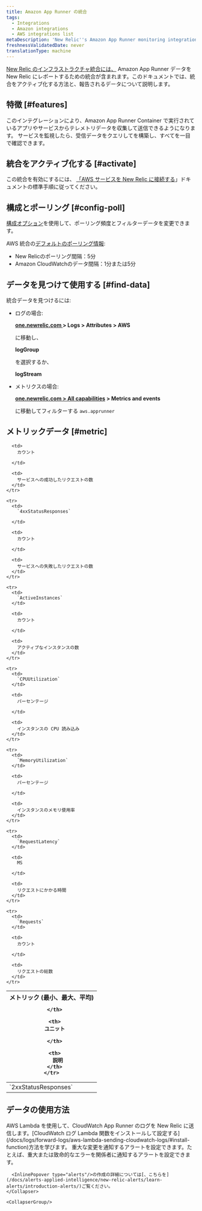 ```yaml
---
title: Amazon App Runner の統合
tags:
  - Integrations
  - Amazon integrations
  - AWS integrations list
metaDescription: 'New Relic''s Amazon App Runner monitoring integration: what data it reports, and how to enable it.'
freshnessValidatedDate: never
translationType: machine
---
```


[New Relic のインフラストラクチャ統合には、](/docs/infrastructure/integrations-getting-started/getting-started/introduction-infrastructure-integrations) Amazon App Runner データを New Relic にレポートするための統合が含まれます。このドキュメントでは、統合をアクティブ化する方法と、報告されるデータについて説明します。

## 特徴 [#features]

このインテグレーションにより、Amazon App Runner Container で実行されているアプリやサービスからテレメトリデータを収集して送信できるようになります。 サービスを監視したら、受信データをクエリして<InlinePopover type="dashboards"/>を構築し、すべてを一目で確認できます。

## 統合をアクティブ化する [#activate]

この統合を有効にするには、 [「AWS サービスを New Relic に接続する](/docs/infrastructure/infrastructure-integrations/getting-started/connect-aws-integrations-infrastructure)」ドキュメントの標準手順に従ってください。

## 構成とポーリング [#config-poll]

[構成オプション](/docs/integrations/new-relic-integrations/getting-started/configure-polling-frequency-data-collection-cloud-integrations)を使用して、ポーリング頻度とフィルターデータを変更できます。

AWS 統合の[デフォルトのポーリング情報](/docs/infrastructure/amazon-integrations/aws-integrations-list/aws-polling-intervals-infrastructure-integrations):

* New Relicのポーリング間隔：5分
* Amazon CloudWatchのデータ間隔：1分または5分

## データを見つけて使用する [#find-data]

統合データを見つけるには:

* ログの場合:

  <DNT>**[one.newrelic.com ](https://one.newrelic.com)> Logs > Attributes > AWS**</DNT>

  に移動し、

  <DNT>**logGroup**</DNT>

  を選択するか、

  <DNT>**logStream**</DNT>

* メトリクスの場合:

  <DNT>**[one.newrelic.com > All capabilities](https://one.newrelic.com/all-capabilities) > Metrics and events**</DNT>

  に移動してフィルターする `aws.apprunner`

## メトリックデータ [#metric]

<table>
  <thead>
    <tr>
      <th style={{ width: "200px" }}>
        メトリック (最小、最大、平均)  

      </th>

      <th>
        ユニット  

      </th>

      <th>
        説明
      </th>
    </tr>
  </thead>

  <tbody>
    <tr>
      <td>
        `2xxStatusResponses`
      </td>

      <td>
        カウント  

      </td>

      <td>
        サービスへの成功したリクエストの数
      </td>
    </tr>

    <tr>
      <td>
        `4xxStatusResponses`  

      </td>

      <td>
        カウント  

      </td>

      <td>
        サービスへの失敗したリクエストの数
      </td>
    </tr>

    <tr>
      <td>
        `ActiveInstances`
      </td>

      <td>
        カウント  

      </td>

      <td>
        アクティブなインスタンスの数
      </td>
    </tr>

    <tr>
      <td>
        `CPUUtilization`
      </td>

      <td>
        パーセンテージ  

      </td>

      <td>
        インスタンスの CPU 読み込み
      </td>
    </tr>

    <tr>
      <td>
        `MemoryUtilization`
      </td>

      <td>
        パーセンテージ  

      </td>

      <td>
        インスタンスのメモリ使用率
      </td>
    </tr>

    <tr>
      <td>
        `RequestLatency`
      </td>

      <td>
        MS  

      </td>

      <td>
        リクエストにかかる時間
      </td>
    </tr>

    <tr>
      <td>
        `Requests`
      </td>

      <td>
        カウント  

      </td>

      <td>
        リクエストの総数
      </td>
    </tr>
  </tbody>
</table>

## データの使用方法

<CollapserGroup>
  <Collapser
    className="freq-link"
    id="logs"
    title="アクセスログ"
  >
    AWS Lambda を使用して、CloudWatch App Runner のログを New Relic に送信します。[CloudWatch ログ Lambda 関数をインストールして設定する](/docs/logs/forward-logs/aws-lambda-sending-cloudwatch-logs/#install-function)方法を学びます。
  </Collapser>

  <CollapserGroup>
    <Collapser
      className="freq-link"
      id="alerts"
      title="アラートの作成"
    >
      重大な変更を通知するアラートを設定できます。たとえば、重大または致命的なエラーを関係者に通知するアラートを設定できます。

      <InlinePopover type="alerts"/>の作成の詳細については[、こちらを](/docs/alerts-applied-intelligence/new-relic-alerts/learn-alerts/introduction-alerts/)ご覧ください。
    </Collapser>

    <CollapserGroup/>
  </CollapserGroup>
</CollapserGroup>